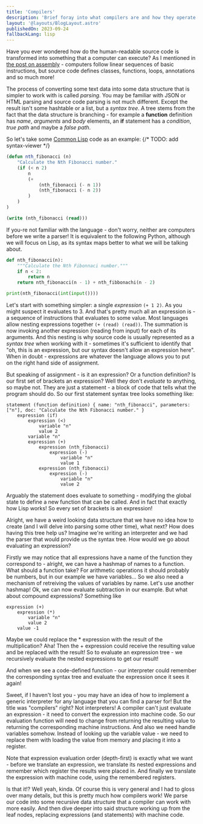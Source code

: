 ```yaml
---
title: 'Compilers'
description: 'Brief foray into what compilers are and how they operate'
layout: '@layouts/BlogLayout.astro'
publishedOn: 2023-09-24
fallbackLang: lisp
---
```


Have you ever wondered how do the human-readable source code is transformed into something that a computer can execute? As I mentioned in [the post on assembly](/blog/assembly) - computers follow linear sequences of basic instructions, but source code defines classes, functions, loops, annotations and so much more!

The process of converting some text data into some data structure that is simpler to work with is called <dfn>parsing</dfn>. You may be familiar with JSON or HTML parsing and source code parsing is not much different. Except the result isn't some hashtable or a list, but a <dfn>syntax tree</dfn>. A tree stems from the fact that the data structure is branching - for example a **function** definition has *name*, *arguments* and *body* elements, an **if** statement has a *condition*, *true path* and maybe a *false path*.

So let's take some [Common Lisp](https://lisp-lang.org/) code as an example:
{/* TODO: add syntax-viewer */}
```lisp
(defun nth_fibonacci (n)
    "Calculate the Nth Fibonacci number."
    (if (< n 2)
        n
        (+
            (nth_fibonacci (- n 1))
            (nth_fibonacci (- n 2))
        )
    )
)

(write (nth_fibonacci (read)))
```

If you-re not familiar with the language - don't worry, neither are computers before we write a parser! It is equivalent to the following Python, although we will focus on Lisp, as its syntax maps better to what we will be talking about.
```py
def nth_fibonacci(n):
    """Calculate the Nth Fibonnaci number."""
    if n < 2:
        return n
    return nth_fibonacci(n - 1) + nth_fibbonachi(n - 2)

print(nth_fibonacci(int(input())))
```

Let's start with something simpler: a single *expression* `(+ 1 2)`. As you might suspect it evaluates to 3. And that's pretty much all an expression is - a sequence of instructions that evaluates to some value. Most languages allow nesting expressions together `(+ (read) (read))`. The summation is now invoking another expression (reading from input) for each of its arguments. And this nesting is why source code is usually represented as a *syntax tree* when working with it - sometimes it's sufficient to identify that "oh, this is an expression, but our syntax doesn't allow an expression here". When in doubt - expressions are whatever the language allows you to put on the right hand side of assignment.

But speaking of assignment - is it an expression? Or a function definition? Is our first set of brackets an expression? Well they don't *evaluate* to anything, so maybe not. They are just a statement - a block of code that tells what the program should do. So our first statement syntax tree looks something like:
```ast
statement (function definition) { name: "nth_fibonacci", parameters: ["n"], doc: "Calculate the Nth Fibonacci number." }
    expression (if)
        expression (<)
            variable "n"
            value 2
        variable "n"
        expression (+)
            expression (nth_fibonacci)
                expression (-)
                    variable "n"
                    value 1
            expression (nth_fibonacci)
                expression (-)
                    variable "n"
                    value 2
```

Arguably the statement does evaluate to something - modifying the global state to define a new function that can be called. And in fact that exactly how Lisp works! So every set of brackets is an expression!

Alright, we have a weird looking data structure that we have no idea how to create (and I will delve into parsing some other time), what next? How does having this tree help us? Imagine we're writing an interpreter and we had the parser that would provide us the syntax tree. How would we go about evaluating an expression?

Firstly we may notice that all expressions have a name of the function they correspond to - alright, we can have a hashmap of names to a function. What should a function take? For arithmetic operations it should probably be numbers, but in our example we have variables... So we also need a mechanism of retreiving the values of variables by name. Let's use another hashmap! Ok, we can now evaluate subtraction in our example. But what about compound expressions? Something like
```ast
expression (+)
    expression (*)
        variable "n"
        value 2
    value -1
```

Maybe we could replace the * expression with the result of the multiplication? Aha! Then the + expression could receive the resulting value and be replaced with the result! So to evaluate an expression tree - we recursively evaluate the nested expressions to get our result!

And when we see a code-defined function - our interpreter could remember the corresponding syntax tree and evaluate the expression once it sees it again!

Sweet, if I haven't lost you - you may have an idea of how to implement a generic interpreter for any language that you can find a parser for! But the title was "compilers" right? Not interpreters! A compiler can't just evaluate an expression - it need to convert the expression into machine code. So our evaluation function will need to change from returning the resulting value to returning the corresponding machine instructions. And also we need handle variables somehow. Instead of looking up the variable value - we need to replace them with loading the value from memory and placing it into a register.

Note that expression evaluation order (depth-first) is exactly what we want - before we translate an expression, we translate its nested expressions and remember which register the results were placed in. And finally we translate the expression with machine code, using the remembered registers.

Is that it!? Well yeah, kinda. Of course this is very general and I had to gloss over many details, but this is pretty much how compilers work! We parse our code into some recursive data structure that a compiler can work with more easily. And then dive deeper into said structure working up from the leaf nodes, replacing expressions (and statements) with machine code.
